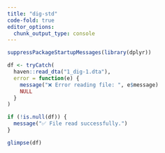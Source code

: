 ```yaml
---
title: "dig-std"
code-fold: true
editor_options: 
  chunk_output_type: console
---
```


```r
suppressPackageStartupMessages(library(dplyr))

df <- tryCatch(
  haven::read_dta("1_dig-1.dta"),
  error = function(e) {
    message("❌ Error reading file: ", e$message)
    NULL
  }
)

if (!is.null(df)) {
  message("✅ File read successfully.")
}
```


```r
glimpse(df)
```

